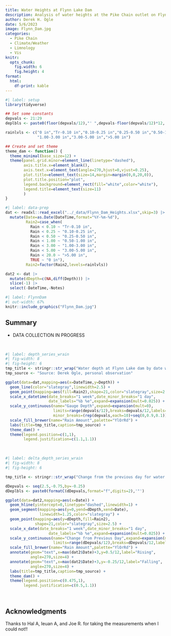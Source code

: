 ```yaml
---
title: Water Heights at Flynn Lake Dam
description: Analysis of water heights at the Pike Chain outlet on Flynn Lake.
author: Derek H. Ogle
date: 5/6/2023
image: Flynn_Dam.jpg
categories:
  - Pike Chain
  - Climate/Weather
  - Limnology
  - Vis
knitr:
  opts_chunk:
    fig.width: 6
    fig.height: 4
format: 
  html:
    df-print: kable
---
```


```r
#| label: setup
library(tidyverse)

## Set some constants
depvals <- 21:29
deplbls <- paste0(floor(depvals/12),"' ",depvals-floor(depvals/12)*12,'"')

rainlvls <- c("0 in","Tr-0.10 in","0.10-0.25 in","0.25-0.50 in","0.50-1.00 in",
              "1.00-3.00 in","3.00-5.00 in",">5.00 in")

## Create and set theme
theme_dam <- function() {
  theme_minimal(base_size=12) +
  theme(panel.grid.minor=element_line(linetype="dashed"),
        axis.title.x=element_blank(),
        axis.text.x=element_text(angle=270,hjust=0,vjust=0.25),
        plot.title=element_text(size=14,margin=margin(0,0,20,0)),
        plot.title.position="plot",
        legend.background=element_rect(fill="white",color="white"),
        legend.title=element_text(size=11)
        )
}
```

```r
#| label: data-prep
dat <- readxl::read_excel("../_data/Flynn_Dam_Heights.xlsx",skip=3) |>
  mutate(Date=as.Date(DateTime,format="%Y-%m-%d"),
         Rain2=case_when(
           Rain < 0.10 ~ "Tr-0.10 in",
           Rain < 0.25 ~ "0.10-0.25 in",
           Rain < 0.50 ~ "0.25-0.50 in",
           Rain < 1.00 ~ "0.50-1.00 in",
           Rain < 3.00 ~ "1.00-3.00 in",
           Rain < 5.00 ~ "3.00-5.00 in",
           Rain < 20.0 ~ ">5.00 in",
           TRUE ~ "0 in"),
         Rain2=factor(Rain2,levels=rainlvls))

dat2 <- dat |>
  mutate(dDepth=c(NA,diff(Depth))) |>
  slice(-1) |>
  select(-DateTime,-Notes)
```

```r
#| label: FlynnDam
#| out-width: 67%
knitr::include_graphics("Flynn_Dam.jpg")
```

:::{.callout-warning icon=false}
# Summary

- DATA COLLECTION IN PROGRESS
:::

&nbsp;

```r
#| label: depth_series_wrain
#| fig-width: 8
#| fig-height: 6
tmp_title <- stringr::str_wrap("Water depth at Flynn Lake dam by date with points color coded by the amount of rain since the previous observation.",width=80)
tmp_source <- "Source: Derek Ogle, personal observation"

ggplot(data=dat,mapping=aes(x=DateTime,y=Depth)) +
  geom_line(color="slategray",linewidth=2.5) +
  geom_point(mapping=aes(fill=Rain2),shape=21,color="slategray",size=2.5) +
  scale_x_datetime(date_breaks="1 week",date_minor_breaks="1 day",
                   date_labels="%b %e",expand=expansion(mult=0.025)) +
  scale_y_continuous(name="Gauge Depth",expand=expansion(mult=0),
                     limits=range(depvals/12),breaks=depvals/12,labels=deplbls,
                     minor_breaks=(rep(depvals,each=10)+seq(0,0.9,0.1))/12) +
  scale_fill_brewer(name="Rain Amount",palette="YlOrRd") +
  labs(title=tmp_title,caption=tmp_source) +
  theme_dam() +
  theme(legend.position=c(1,1),
        legend.justification=c(1.1,1.1))
```


&nbsp;

```r
#| label: delta_depth_series_wrain
#| fig-width: 8
#| fig-height: 6

tmp_title <- stringr::str_wrap("Change from the previous day for water depth at Flynn Lake dam by date with points color coded by the amount of rain since the previous observation.",width=80)

dDepvals <- seq(2.5,-0.75,by=-0.25)
dDeplbls <- paste0(formatC(dDepvals,format="f",digits=2),'"')

ggplot(data=dat2,mapping=aes(x=Date)) +
  geom_hline(yintercept=0,linetype="dashed",linewidth=1) +
  geom_segment(mapping=aes(y=0,yend=dDepth,xend=Date),
               linewidth=1.25,color="slategray") +
  geom_point(mapping=aes(y=dDepth,fill=Rain2),
             shape=21,color="slategray",size=2.5) +
  scale_x_date(date_breaks="1 week",date_minor_breaks="1 day",
                   date_labels="%b %e",expand=expansion(mult=0.025)) +
  scale_y_continuous(name="Change from Previous Day",expand=expansion(mult=0.02),
                     limits=range(dDepvals/12),breaks=dDepvals/12,labels=dDeplbls) +
  scale_fill_brewer(name="Rain Amount",palette="YlOrRd") +
  annotate(geom="text",x=max(dat2$Date)+3,y=0.5/12,label="Rising",
           angle=270,size=4) +
  annotate(geom="text",x=max(dat2$Date)+3,y=-0.25/12,label="Falling",
           angle=270,size=4) +
  labs(title=tmp_title,caption=tmp_source) +
  theme_dam() +
  theme(legend.position=c(0.475,1),
        legend.justification=c(0.5,1.1))
```

&nbsp;

:::{.callout-important icon=false}
## Acknowledgments

Thanks to Hal A, Ieuan A, and Joe R. for taking the measurements when I could not!!
:::
